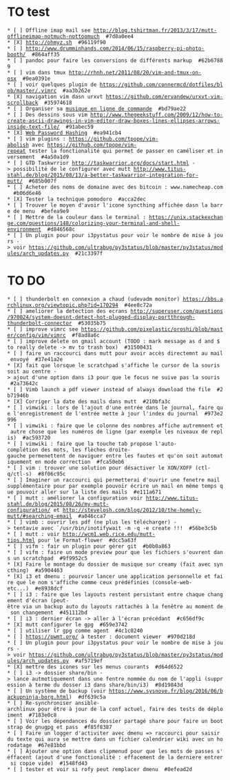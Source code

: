 = TO test =

 * [ ] Offline imap mail see http://blog.tshirtman.fr/2013/3/17/mutt-offlineimap-notmuch-nottoomuch  #7d8a0ee4
 * [X] http://ohmyz.sh  #96119f90
 * [ ] http://www.drumminhands.com/2014/06/15/raspberry-pi-photo-booth/  #864aff35
 * [ ] pandoc pour faire les conversions de différents markup  #62b67889
 * [ ] vim dans tmux http://rhnh.net/2011/08/20/vim-and-tmux-on-osx  #0ea0391e
 * [ ] voir quelques plugin de https://github.com/connermcd/dotfiles/blob/master/.vimrc  #aa3b262e
 * [X] navigation vim dasn urxvt https://github.com/ervandew/urxvt-vim-scrollback  #35974618
 * [ ] Organiser sa [[http://beets.radbox.org/|musique en ligne de commande]]  #bd79ae22
 * [ ] Des dessins sous vim http://www.thegeekstuff.com/2009/12/how-to-create-ascii-drawings-in-vim-editor-draw-boxes-lines-ellipses-arrows-inside-text-file/  #91abec59
 * [X] [[http://crypto.stanford.edu/PwdHash/|Web Password Hashing]]  #ea941cb4
 * [ ] vim plugins : https://github.com/tpope/vim-abolish avec https://github.com/tpope/vim-repeat tester la fonctionalité qui permet de passer en caméliser et inversement  #4a50a1d9
 * [ ] GTD Taskwrrior http://taskwarrior.org/docs/start.html -> possibilité de le configurer avec mutt http://www.titus-stahl.de/blog/2015/08/13/a-better-taskwarrior-integration-for-mutt/  #685b007f
 * [ ] Acheter des noms de domaine avec des bitcoin : www.namecheap.com  #b06d6e46
 * [X] Tester la technique pomodoro  #acca2dec
 * [ ] Trouver le moyen d'avoir l'icone syncthing affichée dasn la barre de menu  #befea9e9
 * [ ] Mettre de la couleur dans le terminal : https://unix.stackexchange.com/questions/148/colorizing-your-terminal-and-shell-environment  #d846568c
 * [ ] Un plugin pour pour i3pystatus pour voir le nombre de mise à jours -> voir https://github.com/ultrabug/py3status/blob/master/py3status/modules/arch_updates.py  #21c3397f


= TO DO =
 * [ ] thunderbolt en connexion a chaud (udevadm monitor) https://bbs.archlinux.org/viewtopic.php?id=170294  #4ee8c72a
 * [ ] ameliorer la detection des ecrans http://superuser.com/questions/970024/system-doesnt-detect-hot-plugged-display-portthrough-thunderbolt-connector  #53035b75
 * [ ] improve vimrc see https://github.com/pixelastic/oroshi/blob/master/config/vim/vimrc  #f8ad8a6c
 * [ ] improve delete on gmail account (TODO : mark message as d and $ to really delete -> mv to trash box)  #31500431
 * [ ] faire un raccourci dans mutt pour avoir accès directemnt au mail envoyé  #37e41a2e
 * [X] fait que lorsque le scratchpad s'affiche le cursor de la souris soit au centre -> ajout d'une option dans i3 pour que le focus ne suive pas la souris  #2a73642c
 * [ ] Vimb launch a pdf viewer instead of always download the file  #2b71946b
 * [X] Corriger la date des mails dans mutt  #210bfa3c
 * [ ] vimwiki : lors de l'ajout d'une entrée dans le journal, faire que l'enregistrement de l'entrée mette à jour l'index du journal  #973e2996
 * [ ] vimwiki : faire que le colonne des nombres affiche autremnent et autre chose que les numéros de ligne (par exemple les niveaux de replis)  #ac593720
 * [ ] vimwiki : faire que la touche tab propose l'auto-complétion des mots, les flèches droite-gauche permenettent de naviguer entre les fautes et qu'on soit automatiquement en mode correction  #fca50eb6
 * [ ] vim : trouver une solution pour désactiver le XON/XOFF (ctl-q/ctl-s)  #8f06c95c
 * [ ] Imaginer un raccourci qui permetterai d'ouvrir une fenetre mail supplémentaire pour par exemple pouvoir écrire un mail en même temps que pouvoir aller sur la liste des mails  #e111a671
 * [ ] mutt : améliorer la configuration voir http://www.titus-stahl.de/blog/2015/08/26/my-mutt-configuration/ et http://stevelosh.com/blog/2012/10/the-homely-mutt/#searching-email  #a046cca7
 * [ ] vimb : ouvrir les pdf (ne plus les télécharger) -> tentavie avec `/usr/bin/inotifywait -m -q -e create !!!  #56be3c5b
 * [ ] mutt : voir http://wcm1.web.rice.edu/mutt-tips.html pour le Format-flower  #dcc5a63f
 * [ ] vifm : fair un plugin pour gérer git  #b0b0a863
 * [ ] vifm : faire un mode preview pour que les fichiers s'ouvrent dans un scratchpad  #9f9952c5
 * [X] Faire le montage du dossier de musique sur creamy (fait avec syncthing)  #a5904463
 * [X] i3 et dmenu : pourvoir lancer une application personnelle et faire que le nom s'affiche comme ceux prédéfinies (console-web-etc...)  #e8938dcf
 * [ ] i3 : faire que les layouts restent persistant entre chaque changement d'écran (peut-être via un backup auto du layouts rattachés à la fenêtre au moment de son changement  #451112bd
 * [ ] i3 : dernier écran -> aller à l'écran précédant  #c656df9c
 * [X] mutt configurer le gpg  #659e3742
 * [ ] utiliser lr gpg comme agent  #4c1c0240
 * [ ] https://pwmt.org/ à tester : document viewer  #970d218d
 * [ ] Un plugin pour pour i3pystatus pour voir le nombre de mise à jours -> voir https://github.com/ultrabug/py3status/blob/master/py3status/modules/arch_updates.py  #af5719ef
 * [X] mettre des icones sur les menus courants  #d64d6522
 * [ ] i3 -> dossier share/bin -> lance autmotiquement dans une fentre nommée du nom de l'appli (suppression à terme du dosser i3 dans share/bin/i3)  #8d19843d
 * [ ] Un système de backup (voir https://www.sysnove.fr/blog/2016/06/backupninja-borg.html)  #df639c5a
 * [ ] Re-synchroniser ansible-archlinux pour être à jour de la conf actuel, faire des tests de déploiment  #7183e0c8
 * [ ] Voir les dépendances du dossier partagé share pour faire un bootstrap de gnugpg et pass  #f85f8387
 * [ ] Faire un logger d'activiter avec dmenu => raccourci pour saisir du texte qui aura se mettre dans un fichier calendrier wiki avec un horodatage  #67e81bbd
 * [ ] Ajouter une option dans clipmenud pour que les mots de passes s'éffacent (ajout d'une fonctionalité : effacement de la derniere entrer si copie vide)  #1548fd43
 * [ ] tester et voir si rofy peut remplacer dmenu  #0efead2d
